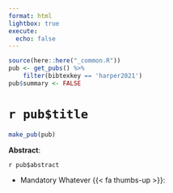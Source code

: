 ```yaml
---
format: html
lightbox: true
execute:
  echo: false
---
```


```r
source(here::here("_common.R"))
pub <- get_pubs() %>% 
    filter(bibtexkey == 'harper2021')
pub$summary <- FALSE
```

# `r pub$title` 

```r
make_pub(pub)
```

**Abstract**:

`r pub$abstract`

- Mandatory 
  Whatever {{< fa thumbs-up >}}:



